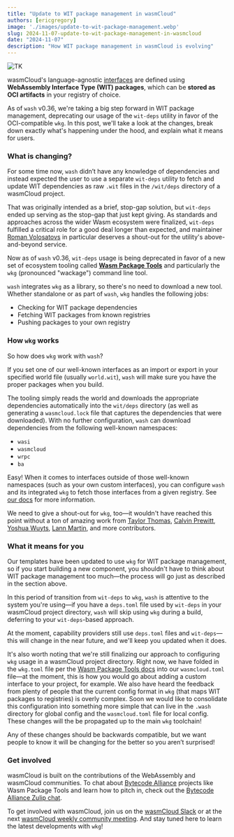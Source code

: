 ```yaml
---
title: "Update to WIT package management in wasmCloud"
authors: [ericgregory]
image: './images/update-to-wit-package-management.webp'
slug: 2024-11-07-update-to-wit-package-management-in-wasmcloud
date: "2024-11-07"
description: "How WIT package management in wasmCloud is evolving"
---
```


![TK](./images/update-to-wit-package-management.webp)

wasmCloud's language-agnostic [interfaces](https://wasmcloud.com/docs/concepts/interfaces) are defined using **WebAssembly Interface Type (WIT) packages**, which can be **stored as OCI artifacts** in your registry of choice.

As of `wash` v0.36, we're taking a big step forward in WIT package management, deprecating our usage of the `wit-deps` utility in favor of the OCI-compatible `wkg`. In this post, we'll take a look at the changes, break down exactly what's happening under the hood, and explain what it means for users.

### What is changing?

For some time now, `wash` didn’t have any knowledge of dependencies and instead expected the user to use a separate `wit-deps` utility to fetch and update WIT dependencies as raw `.wit` files in the `/wit/deps` directory of a wasmCloud project.

That was originally intended as a brief, stop-gap solution, but `wit-deps` ended up serving as the stop-gap that just kept giving. As standards and approaches across the wider Wasm ecosystem were finalized, `wit-deps` fulfilled a critical role for a good deal longer than expected, and maintainer [Roman Volosatovs](https://github.com/rvolosatovs) in particular deserves a shout-out for the utility's above-and-beyond service.

Now as of `wash` v0.36, `wit-deps` usage is being deprecated in favor of a new set of ecosystem tooling called [**Wasm Package Tools**](https://github.com/bytecodealliance/wasm-pkg-tools) and particularly the `wkg` (pronounced "wackage") command line tool.

`wash` integrates `wkg` as a library, so there's no need to download a new tool. Whether standalone or as part of `wash`, `wkg` handles the following jobs:

- Checking for WIT package dependencies
- Fetching WIT packages from known registries
- Pushing packages to your own registry

### How `wkg` works

So how does `wkg` work with `wash`?

If you set one of our well-known interfaces as an import or export in your specified world file (usually `world.wit`), `wash` will make sure you have the proper packages when you build.

The tooling simply reads the world and downloads the appropriate dependencies automatically into the `wit/deps` directory (as well as generating a `wasmcloud.lock` file that captures the dependencies that were downloaded). With no further configuration, `wash` can download dependencies from the following well-known namespaces:

- `wasi`
- `wasmcloud`
- `wrpc`
- `ba`

Easy! When it comes to interfaces outside of those well-known namespaces (such as your own custom interfaces), you can configure `wash` and its integrated `wkg` to fetch those interfaces from a given registry. See [our docs](/docs/developer/components/build) for more information.

We need to give a shout-out for `wkg`, too—it wouldn't have reached this point without a ton of amazing work from [Taylor Thomas](https://github.com/thomastaylor312), [Calvin Prewitt](https://github.com/calvinrp), [Yoshua Wuyts](https://github.com/yoshuawuyts), [Lann Martin](https://github.com/lann), and more contributors.

### What it means for you

Our templates have been updated to use `wkg` for WIT package management, so if you start building a new component, you shouldn't have to think about WIT package management too much—the process will go just as described in the section above.

In this period of transition from `wit-deps` to `wkg`, `wash` is attentive to the system you're using—if you have a `deps.toml` file used by `wit-deps` in your wasmCloud project directory, `wash` will skip using `wkg` during a build, deferring to your `wit-deps`-based approach.

At the moment, capability providers still use `deps.toml` files and `wit-deps`—this will change in the near future, and we'll keep you updated when it does.

It's also worth noting that we're still finalizing our approach to configuring `wkg` usage in a wasmCloud project directory. Right now, we have folded in the `wkg.toml` file per the [Wasm Package Tools docs](https://github.com/bytecodealliance/wasm-pkg-tools?tab=readme-ov-file#wkgtoml-and-wkglock) into our `wasmcloud.toml` file—at the moment, this is how you would go about adding a custom interface to your project, for example. We also have heard the feedback from plenty of people that the current config format in `wkg` (that maps WIT packages to registries) is overly complex. Soon we would like to consolidate this configuration into something more simple that can live in the `.wash` directory for global config and the `wasmcloud.toml` file for local config. These changes will the be propagated up to the main `wkg` toolchain!

Any of these changes should be backwards compatible, but we want people to know it will be changing for the better so you aren’t surprised!

### Get involved

wasmCloud is built on the contributions of the WebAssembly and wasmCloud communities. To chat about [Bytecode Alliance](https://bytecodealliance.org/) projects like Wasm Package Tools and learn how to pitch in, check out the [Bytecode Alliance Zulip chat](https://bytecodealliance.zulipchat.com/).

To get involved with wasmCloud, join us on the [wasmCloud Slack](https://slack.wasmcloud.com/) or at the next [wasmCloud weekly community meeting](https://wasmcloud.com/community). And stay tuned here to learn the latest developments with `wkg`!